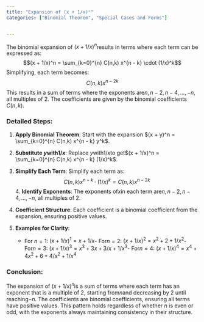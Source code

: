 ```yaml
---
title: "Expansion of (x + 1/x)ⁿ"
categories: ["Binomial Theorem", "Special Cases and Forms"]


---
```




The binomial expansion of $(x + 1/x)^n$results in terms where each term can be expressed as:$$(x + 1/x)^n = \sum_{k=0}^{n} C(n,k) x^{n - k} \cdot (1/x)^k$$Simplifying, each term becomes:$$C(n,k) x^{n - 2k}$$This results in a sum of terms where the exponents are$n, n-2, n-4, \ldots, -n$, all multiples of 2. The coefficients are given by the binomial coefficients $C(n,k)$.

### Detailed Steps:

1. **Apply Binomial Theorem**: Start with the expansion $(x + y)^n = \sum_{k=0}^{n} C(n,k) x^{n - k} y^k$.

2. **Substitute $y$with$1/x$**: Replace $y$with$1/x$to get$(x + 1/x)^n = \sum_{k=0}^{n} C(n,k) x^{n - k} (1/x)^k$.

3. **Simplify Each Term**: Simplify each term as:
   $$C(n,k) x^{n - k} \cdot (1/x)^k = C(n,k) x^{n - 2k}$$4. **Identify Exponents**: The exponents of$x$in each term are$n, n-2, n-4, \ldots, -n$, all multiples of 2.

5. **Coefficient Structure**: Each coefficient is a binomial coefficient from the expansion, ensuring positive values.

6. **Examples for Clarity**:
   - For $n=1$: $(x + 1/x)^1 = x + 1/x$- For$n=2$: $(x + 1/x)^2 = x^2 + 2 + 1/x^2$- For$n=3$: $(x + 1/x)^3 = x^3 + 3x + 3/x + 1/x^3$- For$n=4$: $(x + 1/x)^4 = x^4 + 4x^2 + 6 + 4/x^2 + 1/x^4$

### Conclusion:

The expansion of $(x + 1/x)^n$is a sum of terms where each term has an exponent that is a multiple of 2, starting from$n$and decreasing by 2 until reaching$-n$. The coefficients are binomial coefficients, ensuring all terms have positive values. This pattern holds regardless of whether $n$ is even or odd, with the exponents always maintaining consistency in their structure.
